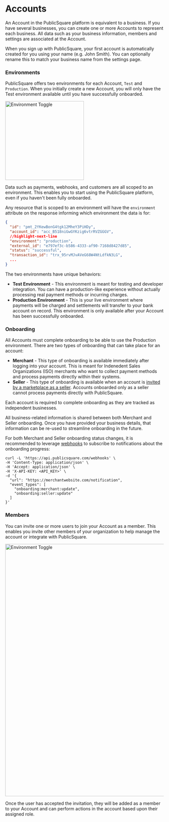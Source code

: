 
# Accounts

An Account in the PublicSquare platform is equivalent to a business. If you have several businesses, you can create one or more Accounts to represent each business. All data such as your business information, members and settings are associated at the Account.

When you sign up with PublicSquare, your first account is automatically created for you using your name (e.g. John Smith). You can optionally rename this to match your business name from the settings page.

### Environments

PublicSquare offers two environments for each Account, `Test` and `Production`. When you initially create a new Account, you will only have the Test environment available until you have successfully onboarded.

<div style={{textAlign: 'center'}}>
  <img alt="Environment Toggle" src="/img/concepts/accounts/environment-toggle.png" width="250" />
</div>

Data such as payments, webhooks, and customers are all scoped to an environment. This enables you to start using the PublicSquare platform, even if you haven't been fully onboarded.

Any resource that is scoped to an environment will have the `environment` attribute on the response informing which environment the data is for:

```json showLineNumbers
{
  "id": "pmt_2YKewBonG4tgk12MheY3PiHDy",
  "account_id": "acc_B518niGwGYKzig6vtrRVZGGGV",
  //highlight-next-line
  "environment": "production",
  "external_id": "e797ef3c-b586-4333-af90-7168d8427d85",
  "status": "successful",
  "transaction_id": "trx_95rvMJvAVeG68W4NtLdfkN3LG",
  ...
}
```

The two environments have unique behaviors:

* **Test Environment** - This environment is meant for testing and developer integration. You can have a production-like experience without actually processing real payment methods or incurring charges.
* **Production Environment** - This is your live environment where payments will be charged and settlements will transfer to your bank account on record. This environment is only available after your Account has been successfully onboarded.

### Onboarding

All Accounts must complete onboarding to be able to use the Production environment. There are two types of onboarding that can take place for an account:

* **Merchant** - This type of onboarding is available immediately after logging into your account. This is meant for Indenedent Sales Organizations (ISO) merchants who want to collect payment methods and process payments directly within their systems.
* **Seller** - This type of onboarding is available when an account is [invited by a marketplace as a seller](/guides/marketplaces/onboard-sellers). Accounts onboarded only as a seller cannot process payments directly with PublicSquare.

<Alert>Each account is required to complete onboarding as they are tracked as independent businesses.</Alert>

All business-related information is shared between both Merchant and Seller onboarding. Once you have provided your business details, that information can be re-used to streamline onboarding in the future.

For both Merchant and Seller onboarding status changes, it is recommended to leverage [webhooks](/concepts/webhooks) to subscribe to notifications about the onboarding progress:

```shell showLineNumbers title="Create an Onboarding Status Webhook"
curl -L 'https://api.publicsquare.com/webhooks' \
-H 'Content-Type: application/json' \
-H 'Accept: application/json' \
-H 'X-API-KEY: <API_KEY>' \
-d '{
  "url": "https://merchantwebsite.com/notification",
  "event_types": [
    "onboarding:merchant:update",
    "onboarding:seller:update"
  ]
}'
```

### Members

You can invite one or more users to join your Account as a member. This enables you invite other members of your organization to help manage the account or integrate with PublicSquare.

<div style={{textAlign: 'center'}}>
  <img alt="Environment Toggle" src="/img/concepts/accounts/account-invitations.png" width="800" />
</div>

Once the user has accepted the invitation, they will be added as a member to your Account and can perform actions in the account based upon their assigned role.
